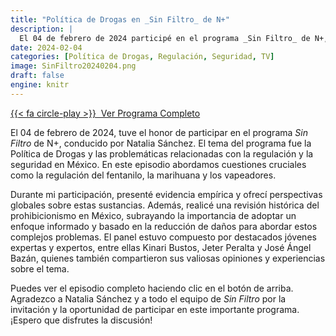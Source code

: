 ```yaml
---
title: "Política de Drogas en _Sin Filtro_ de N+"
description: |
  El 04 de febrero de 2024 participé en el programa _Sin Filtro_ de N+, donde discutimos acerca de la Política de Drogas en México.
date: 2024-02-04
categories: [Política de Drogas, Regulación, Seguridad, TV]
image: SinFiltro20240204.png
draft: false
engine: knitr
---
```


<a href="https://www.nmas.com.mx/foro-tv/programas/sin-filtro/episodios/sin-filtro-programa-completo-domingo-4-febrero-2024/" class="btn">{{< fa circle-play >}} &nbsp;Ver Programa Completo</a>

El 04 de febrero de 2024, tuve el honor de participar en el programa _Sin Filtro_ de N+, conducido por Natalia Sánchez. El tema del programa fue la Política de Drogas y las problemáticas relacionadas con la regulación y la seguridad en México. En este episodio abordamos cuestiones cruciales como la regulación del fentanilo, la marihuana y los vapeadores.

Durante mi participación, presenté evidencia empírica y ofrecí perspectivas globales sobre estas sustancias. Además, realicé una revisión histórica del prohibicionismo en México, subrayando la importancia de adoptar un enfoque informado y basado en la reducción de daños para abordar estos complejos problemas. El panel estuvo compuesto por destacados jóvenes expertas y expertos, entre ellas Kinari Bustos, Jeter Peralta y José Ángel Bazán, quienes también compartieron sus valiosas opiniones y experiencias sobre el tema.

Puedes ver el episodio completo haciendo clic en el botón de arriba. Agradezco a Natalia Sánchez y a todo el equipo de _Sin Filtro_ por la invitación y la oportunidad de participar en este importante programa. ¡Espero que disfrutes la discusión!